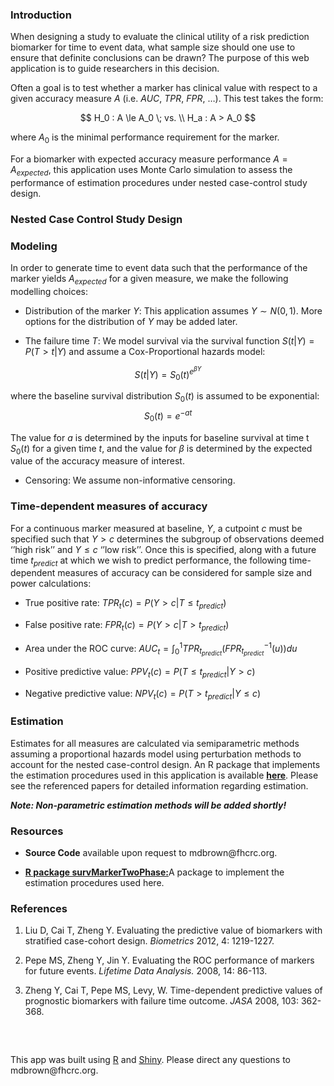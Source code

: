 ### Introduction

When designing a study to evaluate the clinical utility of a risk prediction biomarker for time to event data, what sample size should one use to ensure that definite conclusions can be drawn? The purpose of this web application is to guide researchers in this decision.

Often a goal is to test whether a marker has clinical value with respect to a given accuracy measure $A$ (i.e. $AUC$, $TPR$, $FPR$, ...). This test takes the form:

$$
H_0 : A \le A_0 \; vs. \\
H_a : A > A_0
$$

where $A_0$ is the minimal performance requirement for the marker.

For a biomarker with expected accuracy measure performance $A = A_{expected}$, this application uses Monte Carlo simulation to assess the performance of estimation procedures under nested case-control study design.

### Nested Case Control Study Design

  
### Modeling 
In order to generate time to event data such that the performance of the marker yields $A_{expected}$ for a given measure, we make the following modelling choices:

* Distribution of the marker $Y$: This application assumes $Y \sim N(0,1)$. More options for the distribution of $Y$ may be added later.  

* The failure time $T$: We model survival via the survival function $S(t |Y) = P(T >t|Y)$ and assume a Cox-Proportional hazards model:

$$
S(t|Y) = S_0 (t)^{e^{\beta Y}}
$$

where the baseline survival distribution $S_0(t)$ is assumed to be exponential:
$$
S_0(t) = e^{-at}
$$

The value for $a$ is determined by the inputs for baseline survival at time t $S_0(t)$ for a given time $t$, and the value for $\beta$ is determined by the expected value of the accuracy measure of interest. 

* Censoring: We assume non-informative censoring.  

### Time-dependent measures of accuracy

For a continuous marker measured at baseline, $Y$, a cutpoint $c$ must be specified such that $Y>c$ determines the subgroup of observations deemed ''high risk'' and $Y \le c$ ''low risk''. Once this is specified, along with a future time $t_{predict}$ at which we wish to predict performance, the following time-dependent measures of accuracy can be considered for sample size and power calculations:


* True positive rate: $TPR_t ( c ) = P(Y > c | T \le t_{predict})$
* False positive rate: $FPR_t ( c ) = P(Y > c | T > t_{predict})$

* Area under the ROC curve: $AUC_t = \int_0 ^1 TPR_{t_{predict}} (FPR_{t_{predict}} ^{-1}(u)) du$

* Positive predictive value: $PPV_t ( c ) = P(T \le t_{predict} | Y > c)$
* Negative predictive value: $NPV_t ( c ) = P(T > t_{predict} | Y \le c)$

### Estimation

Estimates for all measures are calculated via semiparametric methods assuming a proportional hazards model using perturbation methods to account for the nested case-control design. An R package that implements the estimation procedures used in this application is available [**here**](http://mdbrown.github.io/survMarkerTwoPhase/). Please see the referenced papers for detailed information regarding estimation. 

***Note: Non-parametric estimation methods will be added shortly!***

### Resources

 - **Source Code** available upon request to mdbrown@fhcrc.org. 
 
 - [**R package survMarkerTwoPhase:**](http://mdbrown.github.io/survMarkerTwoPhase/)A package to implement the estimation procedures used here. 

### References

1. Liu D, Cai T, Zheng Y. Evaluating the predictive value of biomarkers with stratified case-cohort design. *Biometrics* 2012, 4: 1219-1227.


2. Pepe MS, Zheng Y, Jin Y. Evaluating the ROC performance of markers for future events. *Lifetime Data Analysis.* 2008, 14: 86-113.

3. Zheng Y, Cai T, Pepe MS, Levy, W. Time-dependent predictive values of prognostic biomarkers with failure time outcome. *JASA* 2008, 103: 362-368.

###   &nbsp;  

 This app was built using [R](http://www.r-project.org/) and [Shiny](http://www.rstudio.com/shiny/). Please direct any questions to mdbrown@fhcrc.org. 









